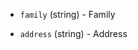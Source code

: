 <!-- Code generated from the comments of the IPAddress struct in builder/upcloud/config.go; DO NOT EDIT MANUALLY -->

- `family` (string) - Family

- `address` (string) - Address

<!-- End of code generated from the comments of the IPAddress struct in builder/upcloud/config.go; -->
